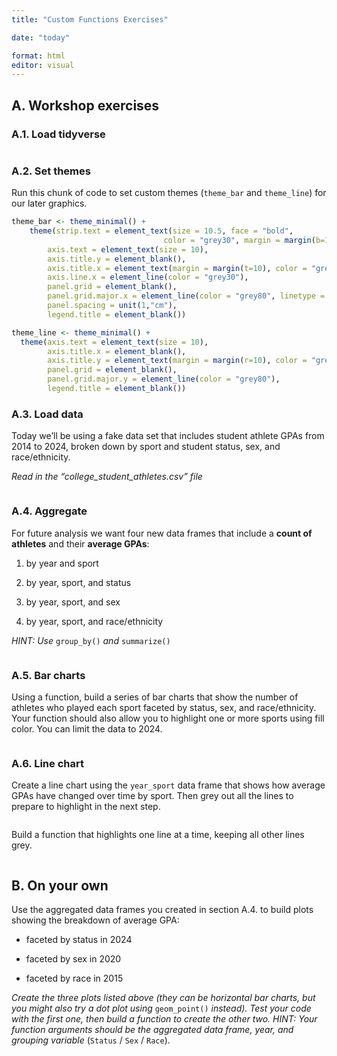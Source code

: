 ---
title: "Custom Functions Exercises"

date: "today"

format: html
editor: visual
---

## A. Workshop exercises

### A.1. Load tidyverse

```{r}

```

### A.2. Set themes

Run this chunk of code to set custom themes (`theme_bar` and `theme_line`) for our later graphics.

```{r}
theme_bar <- theme_minimal() +
    theme(strip.text = element_text(size = 10.5, face = "bold", 
                                  color = "grey30", margin = margin(b=10)),
        axis.text = element_text(size = 10),
        axis.title.y = element_blank(),
        axis.title.x = element_text(margin = margin(t=10), color = "grey30"),
        axis.line.x = element_line(color = "grey30"),
        panel.grid = element_blank(),
        panel.grid.major.x = element_line(color = "grey80", linetype = "dotted"),
        panel.spacing = unit(1,"cm"),
        legend.title = element_blank())

theme_line <- theme_minimal() +
  theme(axis.text = element_text(size = 10),
        axis.title.x = element_blank(),
        axis.title.y = element_text(margin = margin(r=10), color = "grey30"),
        panel.grid = element_blank(),
        panel.grid.major.y = element_line(color = "grey80"),
        legend.title = element_blank())
```

### A.3. Load data

Today we'll be using a fake data set that includes student athlete GPAs from 2014 to 2024, broken down by sport and student status, sex, and race/ethnicity.

*Read in the "college_student_athletes.csv" file*

```{r}


```

### A.4. Aggregate

For future analysis we want four new data frames that include a **count of athletes** and their **average GPAs**:

1.  by year and sport

2.  by year, sport, and status

3.  by year, sport, and sex

4.  by year, sport, and race/ethnicity

*HINT: Use* `group_by()` *and* `summarize()`

```{r}


```

### A.5. Bar charts

Using a function, build a series of bar charts that show the number of athletes who played each sport faceted by status, sex, and race/ethnicity. Your function should also allow you to highlight one or more sports using fill color. You can limit the data to 2024.

```{r}


```

### A.6. Line chart

Create a line chart using the `year_sport` data frame that shows how average GPAs have changed over time by sport. Then grey out all the lines to prepare to highlight in the next step.

```{r}


```

Build a function that highlights one line at a time, keeping all other lines grey.

```{r}


```

## B. On your own

Use the aggregated data frames you created in section A.4. to build plots showing the breakdown of average GPA:

-   faceted by status in 2024

-   faceted by sex in 2020

-   faceted by race in 2015

*Create the three plots listed above (they can be horizontal bar charts, but you might also try a dot plot using* `geom_point()` *instead). Test your code with the first one, then build a function to create the other two. HINT: Your function arguments should be the aggregated data frame, year, and grouping variable* (`Status` / `Sex` / `Race`).

```{r}



```
